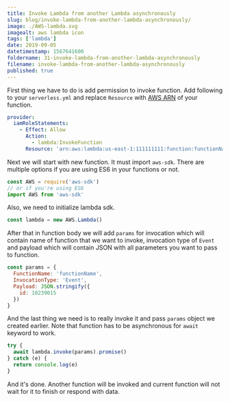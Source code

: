 ```yaml
---
title: Invoke Lambda from another Lambda asynchronously
slug: blog/invoke-lambda-from-another-lambda-asynchronously/
image: ./AWS-lambda.svg
imagealt: aws lambda icon
tags: ['lambda']
date: 2019-09-05
datetimestamp: 1567641600
foldername: 31-invoke-lambda-from-another-lambda-asynchronously
filename: invoke-lambda-from-another-lambda-asynchronously
published: true
---
```


First thing we have to do is add permission to invoke function. Add following to your `serverless.yml` and replace `Resource` with [AWS ARN](https://docs.aws.amazon.com/general/latest/gr/aws-arns-and-namespaces.html) of your function.

```yml
provider:
  iamRoleStatements:
    - Effect: Allow
      Action:
        - lambda:InvokeFunction
      Resource: 'arn:aws:lambda:us-east-1:111111111:function:functionName'
```

Next we will start with new function. It must import `aws-sdk`. There are multiple options if you are using ES6 in your functions or not.

```js
const AWS = require('aws-sdk')
// or if you're using ES6
import AWS from 'aws-sdk'
```

Also, we need to initialize lambda sdk.

```js
const lambda = new AWS.Lambda()
```

After that in function body we will add `params` for invocation which will contain name of function that we want to invoke, invocation type of `Event` and payload which will contain JSON with all parameters you want to pass to function.

```js
const params = {
  FunctionName: 'functionName',
  InvocationType: 'Event',
  Payload: JSON.stringify({
    id: 10239015
  })
}
```

And the last thing we need is to really invoke it and pass `params` object we created earlier. Note that function has to be asynchronous for `await` keyword to work.

```js
try {
  await lambda.invoke(params).promise()
} catch (e) {
  return console.log(e)
}
```

And it's done. Another function will be invoked and current function will not wait for it to finish or respond with data.
